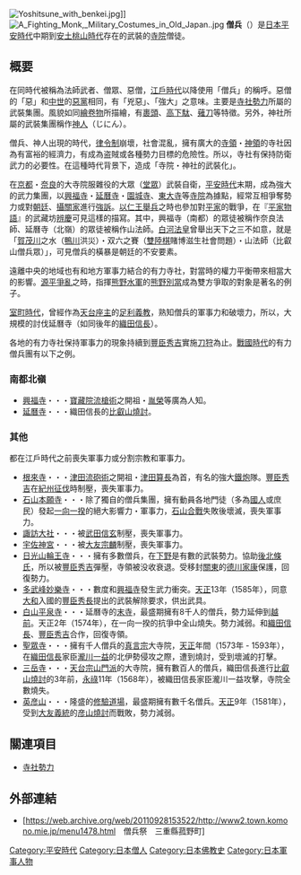 [[File:Yoshitsune_with_benkei.jpg|thumb]]]]
[[File:A_Fighting_Monk,_Military_Costumes_in_Old_Japan..jpg|thumb]]
'''僧兵'''（{{jpn|j=僧兵|hg=そうへい|rm=Sōhei}}）是[[日本|日本]][[平安時代|平安時代]]中期到[[安土桃山時代|安土桃山時代]]存在的武裝的[[寺院|寺院]]僧徒。

==概要==
在同時代被稱為法師武者、僧眾、惡僧，[[江戶時代|江戶時代]]以降使用「僧兵」的稱呼。惡僧的「惡」和[[中世|中世]]的[[惡黨|惡黨]]相同，有「兇惡」、「強大」之意味。主要是[[寺社勢力|寺社勢力]]所屬的武裝集團。風貌如同[[繪卷物|繪卷物]]所描繪，有[[裹頭|裹頭]]、[[高下駄|高下駄]]、[[薙刀|薙刀]]等特徵。另外，神社所屬的武裝集團稱作[[神人|神人]]（じにん）。

僧兵、神人出現的時代，[[律令制|律令制]]崩壞，社會混亂，擁有廣大的[[寺領|寺領]]・[[神領|神領]]的寺社因為有富裕的經濟力，有成為盗賊或各種勢力目標的危險性。所以，寺社有保持防衛武力的必要性。在這種時代背景下，造成「寺院・神社的武裝化」。

在[[京都|京都]]・[[奈良市|奈良]]的大寺院服雜役的大眾（[[堂眾|堂眾]]）武裝自衛，[[平安時代|平安時代]]末期，成為強大的武力集團，以[[興福寺|興福寺]]・[[延曆寺|延曆寺]]・[[園城寺|園城寺]]、[[東大寺|東大寺]]等[[寺院|寺院]]為據點，經常互相爭奪勢力或對[[朝廷|朝廷]]、[[攝家|攝關家]]進行[[強訴|強訴]]。[[以仁王舉兵|以仁王舉兵]]之時也參加對[[平家|平家]]的戰爭，在『[[平家物語|平家物語]]』的武藏坊[[辨慶|辨慶]]可見這樣的描寫。其中，興福寺（南都）的眾徒被稱作奈良法師、延曆寺（北嶺）的眾徒被稱作山法師。[[白河天皇|白河法皇]]曾舉出天下之三不如意，就是「[[賀茂川|賀茂川]]之水（[[鴨川_(淀川水系)|鴨川]]洪災）・双六之賽（[[雙陸棋|雙陸棋]]賭博滋生社會問題）・山法師（比叡山僧兵眾）」，可見僧兵的橫暴是朝廷的不安要素。

遠離中央的地域也有和地方軍事力結合的有力寺社，對當時的權力平衡帶來相當大的影響。[[源平合戰|源平爭亂]]之時，指揮[[熊野水軍|熊野水軍]]的[[熊野別當|熊野別當]]成為雙方爭取的對象是著名的例子。

[[室町時代|室町時代]]，曾經作為[[天台座主|天台座主]]的[[足利義教|足利義教]]，熟知僧兵的軍事力和破壞力，所以，大規模的討伐延曆寺（如同後年的[[織田信長|織田信長]]）。

各地的有力寺社保持軍事力的現象持續到[[豐臣秀吉|豐臣秀吉]]實施[[刀狩|刀狩]]為止。[[戰國時代_(日本)|戰國時代]]的有力僧兵團有以下之例。

===南都北嶺===
* [[興福寺|興福寺]]・・・[[寶藏院流槍術|寶藏院流槍術]]之開祖・[[胤榮|胤榮]]等廣為人知。
* [[延曆寺|延曆寺]]・・・織田信長的[[比叡山燒討_(1571年)|比叡山燒討]]。

===其他===
都在江戶時代之前喪失軍事力或分割宗教和軍事力。
* [[根來寺|根來寺]]・・・[[津田流砲術|津田流砲術]]之開祖・[[津田算長|津田算長]]為首，有名的強大[[火繩槍|鐵炮]]隊。[[豐臣秀吉|豐臣秀吉]]在[[紀州征伐|紀州征伐]]時制壓，喪失軍事力。
* [[石山本願寺|石山本願寺]]・・・除了獨自的僧兵集團，擁有動員各地門徒（多為[[國人_(日本)|國人]]或庶民）發起[[一向一揆|一向一揆]]的絕大影響力・軍事力，[[石山合戰|石山合戰]]失敗後壞滅，喪失軍事力。
* [[諏訪大社|諏訪大社]]・・・被[[武田信玄|武田信玄]]制壓，喪失軍事力。
* [[宇佐神宮|宇佐神宮]]・・・被[[大友義鎮|大友宗麟]]制壓，喪失軍事力。
* [[日光山|日光山]][[輪王寺|輪王寺]]・・・擁有多數僧兵，在[[下野國|下野]]是有數的武裝勢力。協助[[後北條氏|後北條氏]]，所以被[[豐臣秀吉|豐臣秀吉]]彈壓，寺領被没收衰退。受移封[[關東地方|關東]]的[[德川家康|德川家康]]保護，回復勢力。
* [[談山神社|多武峰妙樂寺]]・・・數度和[[興福寺|興福寺]]發生武力衝突。[[天正_(日本)|天正]]13年（1585年），同意[[大和國|大和]]入國的[[豐臣秀長|豐臣秀長]]提出的武裝解除要求，供出武具。
* [[平泉寺白山神社|白山平泉寺]]・・・延曆寺的[[末寺|末寺]]，最盛期擁有8千人的僧兵，勢力延伸到[[越前國|越前]]。天正2年（1574年），在一向一揆的抗爭中全山燒失。勢力減弱。和[[織田信長|織田信長]]、[[豐臣秀吉|豐臣秀吉]]合作，回復寺領。
* [[聖眾寺_(桑名市)|聖眾寺]]・・・擁有千人僧兵的[[真言宗|真言宗]]大寺院，[[天正_(日本)|天正]]年間（1573年 - 1593年），在[[織田信長|織田信長]]家臣[[瀧川一益|瀧川一益]]的北伊勢侵攻之際，遭到燒討，受到壞滅的打擊。
* [[三岳寺|三岳寺]]・・・[[天台宗|天台宗]][[山門派|山門派]]的大寺院，擁有數百人的僧兵，織田信長進行[[比叡山燒討|比叡山燒討]]的3年前，[[永祿|永祿]]11年（1568年），被織田信長家臣瀧川一益攻擊，寺院全數燒失。
* [[英彦山|英彦山]]・・・隆盛的[[修驗道|修驗道場]]，最盛期擁有數千名僧兵。[[天正_(日本)|天正]]9年（1581年），受到[[大友義統|大友義統]]的[[彦山燒討|彦山燒討]]而戰敗，勢力減弱。

==關連項目==
* [[寺社勢力|寺社勢力]]

==外部連結==
*[https://web.archive.org/web/20110928153522/http://www2.town.komono.mie.jp/menu1478.html　僧兵祭　三重縣菰野町]

{{Authority control}}
[[Category:平安時代|Category:平安時代]]
[[Category:日本僧人|Category:日本僧人]]
[[Category:日本佛教史|Category:日本佛教史]]
[[Category:日本軍事人物|Category:日本軍事人物]]